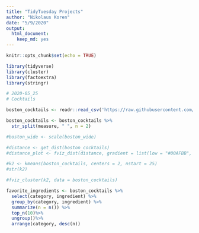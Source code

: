 ```yaml
---
title: "TidyTuesday Projects"
author: "Nikolaus Koren"
date: "5/9/2020"
output: 
  html_document: 
    keep_md: yes
---
```


```r
knitr::opts_chunk$set(echo = TRUE)

library(tidyverse)
library(cluster)
library(factoextra)
library(stringr)

# 2020-05_25
# Cocktails

boston_cocktails <- readr::read_csv('https://raw.githubusercontent.com/rfordatascience/tidytuesday/master/data/2020/2020-05-26/boston_cocktails.csv')


```


```r
boston_cocktails <- boston_cocktails %>%
  str_split(measure, " ", n = 2)

#boston_wide <- scale(boston_wide)

#distance <- get_dist(boston_cocktails)
#distance_plot <- fviz_dist(distance, gradient = list(low = "#00AFBB", mid = "white", high = "#FC4E07"))

#k2 <- kmeans(boston_cocktails, centers = 2, nstart = 25)
#str(k2)

#fviz_cluster(k2, data = boston_cocktails)

```
```r
favorite_ingredients <- boston_cocktails %>%
  select(category, ingredient) %>%
  group_by(category, ingredient) %>%
  summarize(n = n()) %>%
  top_n(10)%>%
  ungroup()%>%
  arrange(category, desc(n))


```
